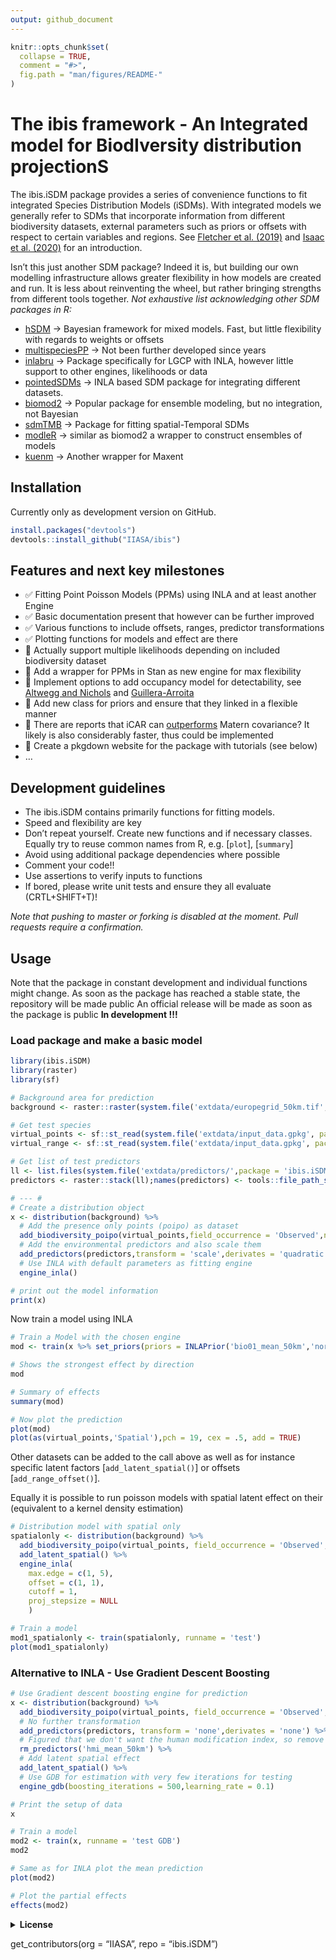```yaml
---
output: github_document
---
```


<!-- README.md is generated from README.Rmd. Please use this file for any edits-->

```r
knitr::opts_chunk$set(
  collapse = TRUE,
  comment = "#>",
  fig.path = "man/figures/README-"
)
```

# The ibis framework - An **I**ntegrated model for **B**iod**I**versity distribution projection**S**
<!-- <a href='https://github.com/iiasa/rN2000'><img src="man/figures/logo.png" align="right"height=140/></a> --->  
<!-- https://shields.io/  For Badges later -->

The ibis.iSDM package provides a series of convenience functions to fit integrated Species Distribution Models (iSDMs). With integrated models we generally refer to SDMs that incorporate information from different biodiversity datasets, external parameters such as priors or offsets with respect to certain variables and regions. See [Fletcher et al. (2019)](https://onlinelibrary.wiley.com/doi/abs/10.1002/ecy.2710) and [Isaac et al. (2020)](https://linkinghub.elsevier.com/retrieve/pii/S0169534719302551) for an introduction.

Isn't this just another SDM package? Indeed it is, but building our own modelling infrastructure allows greater flexibility in how models are created and run. It is less about reinventing the wheel, but rather bringing strengths from different tools together. 
*Not exhaustive list acknowledging other SDM packages in R:*

* [hSDM](https://github.com/ghislainv/hSDM) -> Bayesian framework for mixed models. Fast, but little flexibility with regards to weights or offsets
* [multispeciesPP](https://github.com/wfithian/multispeciesPP) -> Not been further developed since years
* [inlabru](https://github.com/inlabru-org/inlabru) -> Package specifically for LGCP with INLA, however little support to other engines, likelihoods or data
* [pointedSDMs](https://github.com/oharar/PointedSDMs) -> INLA based SDM package for integrating different datasets. 
* [biomod2](https://github.com/biomodhub/biomod2) -> Popular package for ensemble modeling, but no integration, not Bayesian
* [sdmTMB](https://github.com/pbs-assess/sdmTMB) -> Package for fitting spatial-Temporal SDMs
* [modleR](https://github.com/Model-R/modleR) -> similar as biomod2 a wrapper to construct ensembles of models
* [kuenm](https://peerj.com/articles/6281/) -> Another wrapper for Maxent

## Installation

Currently only as development version on GitHub. 

```r
install.packages("devtools")
devtools::install_github("IIASA/ibis")
```

## Features and next key milestones

* ✅ Fitting Point Poisson Models (PPMs) using INLA and at least another Engine
* ✅ Basic documentation present that however can be further improved
* ✅ Various functions to include offsets, ranges, predictor transformations
* ✅ Plotting functions for models and effect are there
* 🚧 Actually support multiple likelihoods depending on included biodiversity dataset
* 🚧 Add a wrapper for PPMs in Stan as new engine for max flexibility
* 🚧 Implement options to add occupancy model for detectability, see [Altwegg and Nichols](https://onlinelibrary.wiley.com/doi/abs/10.1111/2041-210X.13090) and [Guillera-Arroita](http://doi.wiley.com/10.1111/ecog.02445)
* 🚧 Add new class for priors and ensure that they linked in a flexible manner
* 🚧 There are reports that iCAR can [outperforms](https://arxiv.org/pdf/1204.6087v1.pdf) Matern covariance? It likely is also considerably faster, thus could be implemented
* 🚧 Create a pkgdown website for the package with tutorials (see below)
* ...

## Development guidelines

- The ibis.iSDM contains primarily functions for fitting models.
- Speed and flexibility are key
- Don't repeat yourself. Create new functions and if necessary classes. Equally try to reuse common names from R, e.g. [`plot`], [`summary`]
- Avoid using additional package dependencies where possible
- Comment your code!! 
- Use assertions to verify inputs to functions
- If bored, please write unit tests and ensure they all evaluate (CRTL+SHIFT+T)!

*Note that pushing to master or forking is disabled at the moment. Pull requests require a confirmation.*

## Usage

Note that the package in constant development and individual functions might change. As soon as the package has reached a stable state, the repository will be made public An official release will be made as soon as the package is public
**In development !!!**

### Load package and make a basic model

```r
library(ibis.iSDM)
library(raster)
library(sf)

# Background area for prediction
background <- raster::raster(system.file('extdata/europegrid_50km.tif', package='ibis.iSDM'))

# Get test species
virtual_points <- sf::st_read(system.file('extdata/input_data.gpkg', package='ibis.iSDM'),'points',quiet = TRUE)
virtual_range <- sf::st_read(system.file('extdata/input_data.gpkg', package='ibis.iSDM'),'range',quiet = TRUE)

# Get list of test predictors
ll <- list.files(system.file('extdata/predictors/',package = 'ibis.iSDM'),full.names = T)
predictors <- raster::stack(ll);names(predictors) <- tools::file_path_sans_ext(basename(ll))

# --- #
# Create a distribution object
x <- distribution(background) %>%
  # Add the presence only points (poipo) as dataset
  add_biodiversity_poipo(virtual_points,field_occurrence = 'Observed',name = 'Virtual points') %>%
  # Add the environmental predictors and also scale them
  add_predictors(predictors,transform = 'scale',derivates = 'quadratic') %>% 
  # Use INLA with default parameters as fitting engine
  engine_inla()

# print out the model information
print(x)

```

Now train a model using INLA

```r

# Train a Model with the chosen engine
mod <- train(x %>% set_priors(priors = INLAPrior('bio01_mean_50km','normal',c(2,100))), runname = 'INLA test run')

# Shows the strongest effect by direction
mod

# Summary of effects
summary(mod)

# Now plot the prediction
plot(mod)
plot(as(virtual_points,'Spatial'),pch = 19, cex = .5, add = TRUE)

```

Other datasets can be added to the call above as well as for instance specific latent factors [`add_latent_spatial()`] or offsets [`add_range_offset()`].

Equally it is possible to run poisson models with spatial latent effect on their (equivalent to a kernel density estimation)

```r
# Distribution model with spatial only
spatialonly <- distribution(background) %>%
  add_biodiversity_poipo(virtual_points, field_occurrence = 'Observed', name = 'Virtual points') %>%
  add_latent_spatial() %>%
  engine_inla(
    max.edge = c(1, 5),
    offset = c(1, 1),
    cutoff = 1,
    proj_stepsize = NULL
    )

# Train a model
mod1_spatialonly <- train(spatialonly, runname = 'test')
plot(mod1_spatialonly)
```


### Alternative to INLA - Use Gradient Descent Boosting


```r
# Use Gradient descent boosting engine for prediction
x <- distribution(background) %>%
  add_biodiversity_poipo(virtual_points, field_occurrence = 'Observed', name = 'Virtual points') %>%
  # No further transformation
  add_predictors(predictors, transform = 'none',derivates = 'none') %>%
  # Figured that we don't want the human modification index, so remove the variable again
  rm_predictors('hmi_mean_50km') %>%
  # Add latent spatial effect
  add_latent_spatial() %>%
  # Use GDB for estimation with very few iterations for testing
  engine_gdb(boosting_iterations = 500,learning_rate = 0.1)

# Print the setup of data
x

# Train a model
mod2 <- train(x, runname = 'test GDB')
mod2

# Same as for INLA plot the mean prediction
plot(mod2)

# Plot the partial effects
effects(mod2)
```


<details><summary><b>License</b></summary>

</details>

get_contributors(org = "IIASA", repo = "ibis.iSDM")

